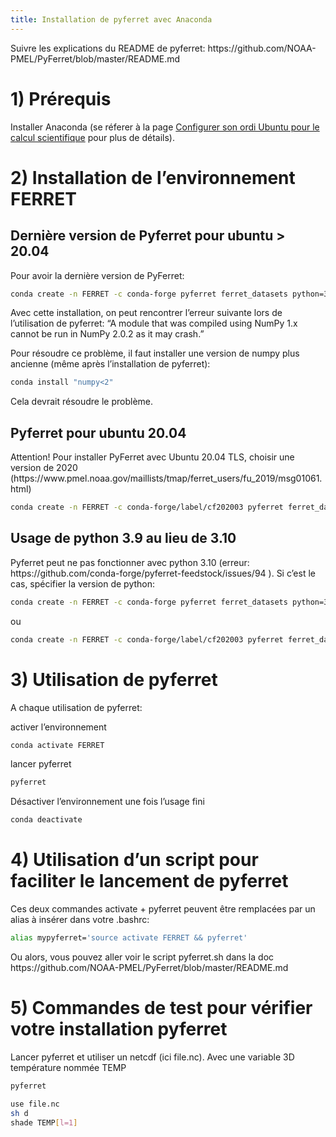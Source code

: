 ```yaml
---
title: Installation de pyferret avec Anaconda
---
```



Suivre les explications du README de pyferret: https://github.com/NOAA-PMEL/PyFerret/blob/master/README.md

# 1) Prérequis

Installer Anaconda (se réferer à la page [Configurer son ordi Ubuntu pour le calcul scientifique](config_globale_ubuntu.html) pour plus de détails).

# 2) Installation de l'environnement FERRET

## Dernière version de Pyferret pour ubuntu > 20.04

Pour avoir la dernière version de PyFerret:
```bash
conda create -n FERRET -c conda-forge pyferret ferret_datasets python=3.9 --yes
```

Avec cette installation, on peut rencontrer l'erreur suivante lors de l'utilisation de pyferret:
"A module that was compiled using NumPy 1.x cannot be run in
NumPy 2.0.2 as it may crash."

Pour résoudre ce problème, il faut installer une version de numpy plus ancienne (même après l'installation de pyferret):
```bash
conda install "numpy<2"
```
Cela devrait résoudre le problème.


## Pyferret pour ubuntu 20.04

Attention! Pour installer PyFerret avec Ubuntu 20.04 TLS, choisir une version de 2020 (https://www.pmel.noaa.gov/maillists/tmap/ferret_users/fu_2019/msg01061.html)
```bash
conda create -n FERRET -c conda-forge/label/cf202003 pyferret ferret_datasets python=3.9 --yes
```

## Usage de python 3.9 au lieu de 3.10

Pyferret peut ne pas fonctionner avec python 3.10 (erreur: https://github.com/conda-forge/pyferret-feedstock/issues/94 ).  Si c'est le cas, spécifier la version de python:
```bash
conda create -n FERRET -c conda-forge pyferret ferret_datasets python=3.9 --yes
```
ou
```bash
conda create -n FERRET -c conda-forge/label/cf202003 pyferret ferret_datasets python=3.9 --yes
```

# 3) Utilisation de pyferret
A chaque utilisation de pyferret:

activer l'environnement
```bash
conda activate FERRET
```

lancer pyferret

```bash
pyferret
```

Désactiver l'environnement une fois l'usage fini
```bash
conda deactivate
```

# 4) Utilisation d'un script pour faciliter le lancement de pyferret

Ces deux commandes activate + pyferret  peuvent être remplacées par un alias à insérer dans votre .bashrc:
```bash
alias mypyferret='source activate FERRET && pyferret'
```

Ou alors, vous pouvez aller voir le script pyferret.sh dans la doc https://github.com/NOAA-PMEL/PyFerret/blob/master/README.md

# 5) Commandes de test pour vérifier votre installation pyferret

Lancer pyferret et utiliser un netcdf (ici file.nc).
Avec une variable 3D température nommée TEMP
```bash
pyferret
```

```bash
use file.nc
sh d
shade TEMP[l=1]
```

